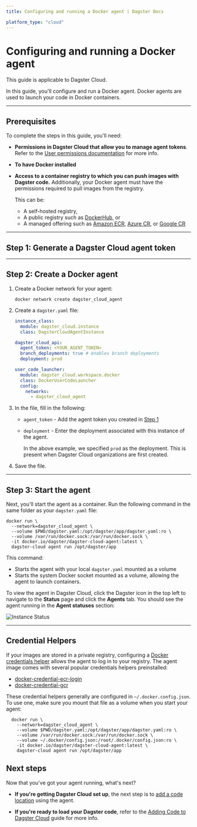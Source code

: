 ```yaml
---
title: Configuring and running a Docker agent | Dagster Docs

platform_type: "cloud"
---
```


# Configuring and running a Docker agent

<Note>This guide is applicable to Dagster Cloud.</Note>

In this guide, you'll configure and run a Docker agent. Docker agents are used to launch your code in Docker containers.

---

## Prerequisites

To complete the steps in this guide, you'll need:

- **Permissions in Dagster Cloud that allow you to manage agent tokens**. Refer to the [User permissions documentation](/dagster-plus/account/managing-users) for more info.
- **To have Docker installed**
- **Access to a container registry to which you can push images with Dagster code.** Additionally, your Docker agent must have the permissions required to pull images from the registry.

  This can be:

  - A self-hosted registry,
  - A public registry such as [DockerHub](https://hub.docker.com/), or
  - A managed offering such as [Amazon ECR](https://aws.amazon.com/ecr/), [Azure CR](https://azure.microsoft.com/en-us/services/container-registry/#overview), or [Google CR](https://cloud.google.com/container-registry)

---

## Step 1: Generate a Dagster Cloud agent token

<GenerateAgentToken />

---

## Step 2: Create a Docker agent

1. Create a Docker network for your agent:

   ```shell
   docker network create dagster_cloud_agent
   ```

2. Create a `dagster.yaml` file:

   ```yaml
   instance_class:
     module: dagster_cloud.instance
     class: DagsterCloudAgentInstance

   dagster_cloud_api:
     agent_token: <YOUR_AGENT_TOKEN>
     branch_deployments: true # enables branch deployments
     deployment: prod

   user_code_launcher:
     module: dagster_cloud.workspace.docker
     class: DockerUserCodeLauncher
     config:
       networks:
         - dagster_cloud_agent
   ```

3. In the file, fill in the following:

   - `agent_token` - Add the agent token you created in [Step 1](#step-1-generate-a-dagster-cloud-agent-token)
   - `deployment` - Enter the deployment associated with this instance of the agent.

     In the above example, we specified `prod` as the deployment. This is present when Dagster Cloud organizations are first created.

4. Save the file.

---

## Step 3: Start the agent

Next, you'll start the agent as a container. Run the following command in the same folder as your `dagster.yaml` file:

```shell
docker run \
  --network=dagster_cloud_agent \
  --volume $PWD/dagster.yaml:/opt/dagster/app/dagster.yaml:ro \
  --volume /var/run/docker.sock:/var/run/docker.sock \
  -it docker.io/dagster/dagster-cloud-agent:latest \
  dagster-cloud agent run /opt/dagster/app
```

This command:

- Starts the agent with your local `dagster.yaml` mounted as a volume
- Starts the system Docker socket mounted as a volume, allowing the agent to launch containers.

To view the agent in Dagster Cloud, click the Dagster icon in the top left to navigate to the **Status** page and click the **Agents** tab. You should see the agent running in the **Agent statuses** section:

<Image
alt="Instance Status"
src="/images/dagster-cloud/agents/dagster-cloud-instance-status.png"
width={1152}
height={320}
/>

---

## Credential Helpers

If your images are stored in a private registry, configuring a [Docker credentials helper](https://docs.docker.com/engine/reference/commandline/login/#credential-helpers) allows the agent to log in to your registry. The agent image comes with several popular credentials helpers preinstalled:

- [docker-credential-ecr-login](https://github.com/awslabs/amazon-ecr-credential-helper)
- [docker-credential-gcr](https://github.com/GoogleCloudPlatform/docker-credential-gcr)

These credential helpers generally are configured in `~/.docker.config.json`. To use one, make sure you mount that file as a volume when you start your agent:

```shell
  docker run \
    --network=dagster_cloud_agent \
    --volume $PWD/dagster.yaml:/opt/dagster/app/dagster.yaml:ro \
    --volume /var/run/docker.sock:/var/run/docker.sock \
    --volume ~/.docker/config.json:/root/.docker/config.json:ro \
    -it docker.io/dagster/dagster-cloud-agent:latest \
    dagster-cloud agent run /opt/dagster/app
```

## Next steps

Now that you've got your agent running, what's next?

- **If you're getting Dagster Cloud set up**, the next step is to [add a code location](/dagster-plus/managing-deployments/code-locations) using the agent.

- **If you're ready to load your Dagster code**, refer to the [Adding Code to Dagster Cloud](/dagster-plus/managing-deployments/code-locations) guide for more info.
